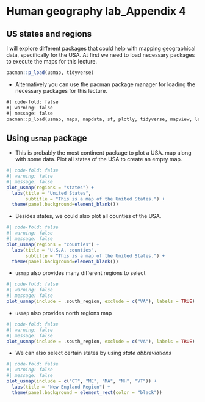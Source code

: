 # Human geography lab_Appendix 4

## US states and regions

I will explore different packages that could help with mapping geographical data, specifically for the USA. At first we need to load necessary packages to execute the maps for this lecture.

```r
pacman::p_load(usmap, tidyverse)
```

-   Alternatively you can use the pacman package manager for loading the necessary packages for this lecture.

```txt
#| code-fold: false
#| warning: false
#| message: false
pacman::p_load(usmap, maps, mapdata, sf, plotly, tidyverse, mapview, leaflet, tmap, tmaptools, tigris)
```

## Using `usmap` package

-   This is probably the most continent package to plot a USA. map along with some data. Plot all states of the USA to create an empty map.

```r
#| code-fold: false
#| warning: false
#| message: false
plot_usmap(regions = "states") + 
  labs(title = "United States",
       subtitle = "This is a map of the United States.") + 
  theme(panel.background=element_blank())
```

-   Besides states, we could also plot all counties of the USA.

```r
#| code-fold: false
#| warning: false
#| message: false
plot_usmap(regions = "counties") + 
  labs(title = "U.S.A. counties",
       subtitle = "This is a map of the United States.") + 
  theme(panel.background=element_blank())
```

-   `usmap` also provides many different regions to select

```r
#| code-fold: false
#| warning: false
#| message: false
plot_usmap(include = .south_region, exclude = c("VA"), labels = TRUE)
```

-   `usmap` also provides north regions map

```r
#| code-fold: false
#| warning: false
#| message: false
plot_usmap(include = .south_region, exclude = c("VA"), labels = TRUE)
```

-   We can also select certain states by using *state abbreviations*

```r
#| code-fold: false
#| warning: false
#| message: false
plot_usmap(include = c("CT", "ME", "MA", "NH", "VT")) +
  labs(title = "New England Region") +
  theme(panel.background = element_rect(color = "black"))
```

